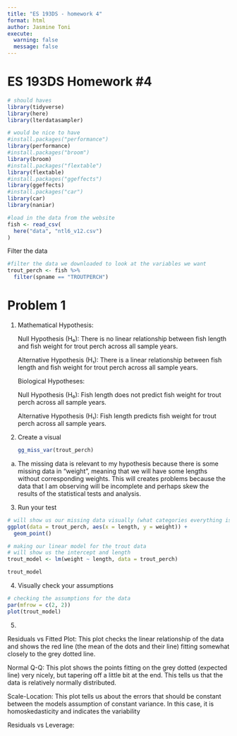 ```yaml
---
title: "ES 193DS - homework 4"
format: html
author: Jasmine Toni
execute: 
  warning: false
  message: false
---
```


# ES 193DS Homework #4

```r
# should haves
library(tidyverse)
library(here)
library(lterdatasampler)

# would be nice to have
#install.packages("performance")
library(performance)
#install.packages("broom")
library(broom)
#install.packages("flextable")
library(flextable)
#install.packages("ggeffects")
library(ggeffects)
#install.packages("car")
library(car)
library(naniar)
```

```r
#load in the data from the website
fish <- read_csv(
  here("data", "ntl6_v12.csv")
)
```

Filter the data

```r
#filter the data we downloaded to look at the variables we want
trout_perch <- fish %>%
  filter(spname == "TROUTPERCH")
```

# Problem 1

1.  Mathematical Hypothesis:

    Null Hypothesis (H₀): There is no linear relationship between fish length and fish weight for trout perch across all sample years.

    Alternative Hypothesis (H₁): There is a linear relationship between fish length and fish weight for trout perch across all sample years.

    Biological Hypotheses:

    Null Hypothesis (H₀): Fish length does not predict fish weight for trout perch across all sample years.

    Alternative Hypothesis (H₁): Fish length predicts fish weight for trout perch across all sample years.

2.  Create a visual

    ```r
    gg_miss_var(trout_perch)
    ```

a. The missing data is relevant to my hypothesis because there is some missing data in "weight", meaning that we will have some lengths without corresponding weights. This will creates problems because the data that I am observing will be incomplete and perhaps skew the results of the statistical tests and analysis.

3.  Run your test

```r
# will show us our missing data visually (what categories everything is missing in)
ggplot(data = trout_perch, aes(x = length, y = weight)) +
  geom_point()
```

```r
# making our linear model for the trout data
# will show us the intercept and length
trout_model <- lm(weight ~ length, data = trout_perch)

trout_model
```

4.  Visually check your assumptions

```r
# checking the assumptions for the data
par(mfrow = c(2, 2))
plot(trout_model)
```

5.  

Residuals vs Fitted Plot: This plot checks the linear relationship of the data and shows the red line (the mean of the dots and their line) fitting somewhat closely to the grey dotted line.

Normal Q-Q: This plot shows the points fitting on the grey dotted (expected line) very nicely, but tapering off a little bit at the end. This tells us that the data is relatively normally distributed.

Scale-Location: This plot tells us about the errors that should be constant between the models assumption of constant variance. In this case, it is homoskedasticity and indicates the variability

Residuals vs Leverage:
